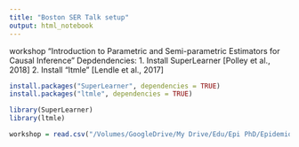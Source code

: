 ```yaml
---
title: "Boston SER Talk setup"
output: html_notebook
---
```


workshop “Introduction to Parametric and Semi-parametric Estimators for Causal Inference”
Depdendencies:
1. Install SuperLearner [Polley et al., 2018]
2. Install "ltmle" [Lendle et al., 2017]



```r
install.packages("SuperLearner", dependencies = TRUE)
install.packages("ltmle", dependencies = TRUE)
```

```r
library(SuperLearner)
library(ltmle)


```

```r
workshop = read.csv("/Volumes/GoogleDrive/My Drive/Edu/Epi PhD/Epidemiology/Talks Conferences and Seminars/SER/Boston 2018/DAT/CausalWorkshop.csv")
```

